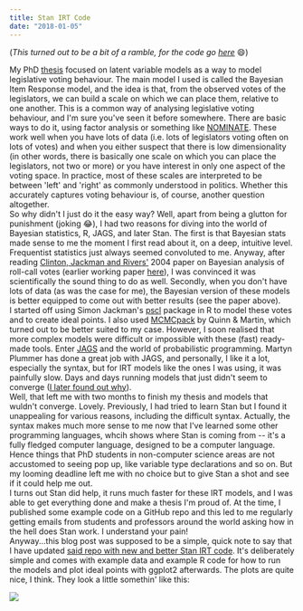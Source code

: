 ```yaml
---
title: Stan IRT Code
date: "2018-01-05"
---
```


(_This turned out to be a bit of a ramble, for the code go [here](https://github.com/RobertMyles/IRT)_ 😄)

My PhD [thesis](https://www.robertmylesmcdonnell.com/Robert_Myles_McDonnell_thesis.pdf) focused on latent variable models as a way to model legislative voting behaviour. The main model I used is called the Bayesian Item Response model, and the idea is that, from the observed votes of the legislators, we can build a scale on which we can place them, relative to one another. This is a common way of analysing legislative voting behaviour, and I'm sure you've seen it before somewhere. There are basic ways to do it, using factor analysis or something like [NOMINATE](https://legacy.voteview.com/w-nominate.htm). These work well when you have lots of data (i.e. lots of legislators voting often on lots of votes) and when you either suspect that there is low dimensionality (in other words, there is basically one scale on which you can place the legislators, not two or more) or you have interest in only one aspect of the voting space. In practice, most of these scales are interpreted to be between 'left' and 'right' as commonly understood in politics. Whether this accurately captures voting behaviour is, of course, another question altogether.  
So why didn't I just do it the easy way? Well, apart from being a glutton for punishment (joking 😂), I had two reasons for diving into the world of Bayesian statistics, R, JAGS, and later Stan. The first is that Bayesian stats made sense to me the moment I first read about it, on a deep, intuitive level. Frequentist statistics just always seemed convoluted to me. Anyway, after reading [Clinton, Jackman and Rivers'](https://www.cambridge.org/core/journals/american-political-science-review/article/the-statistical-analysis-of-roll-call-data/75DBC6645F85A764AE9E5DBF468AB813) 2004 paper on Bayesian analysis of roll-call votes (earlier working paper [here](http://www.nyu.edu/gsas/dept/politics/seminars/jackman_nemp.pdf)), I was convinced it was scientifically the sound thing to do as well. Secondly, when you don't have lots of data (as was the case for me), the Bayesian version of these models is better equipped to come out with better results (see the paper above).  
I started off using Simon Jackman's [pscl](https://github.com/atahk/pscl) package in R to model these votes and to create ideal points. I also used [MCMCpack](https://cran.r-project.org/web/packages/MCMCpack/index.html) by Quinn & Martin, which turned out to be better suited to my case. However, I soon realised that more complex models were difficult or impossible with these (fast) ready-made tools. Enter [JAGS]() and the world of probabilistic programming. Martyn Plummer has done a great job with JAGS, and personally, I like it a lot, especially the syntax, but for IRT models like the ones I was using, it was painfully slow. Days and days running models that just didn't seem to converge ([I later found out why](https://sourceforge.net/p/mcmc-jags/discussion/610037/thread/5c9e9026/)).  
Well, that left me with two months to finish my thesis and models that wuldn't converge. Lovely. Previously, I had tried to learn Stan but I found it unappealing for various reasons, including the difficult syntax. Actually, the syntax makes much more sense to me now that I've learned some other programming languages, whcih shows where Stan is coming from -- it's a fully fledged computer language, designed to be a computer language. Hence things that PhD students in non-computer science areas are not accustomed to seeing pop up, like variable type declarations and so on. But my looming deadline left me with no choice but to give Stan a shot and see if it could help me out.  
I turns out Stan did help, it runs much faster for these IRT models, and I was able to get everything done and make a thesis I'm proud of. At the time, I published some example code on a GitHub repo and this led to me regularly getting emails from students and professors around the world asking how in the hell does Stan work. I understand your pain!  
Anyway...this blog post was supposed to be a simple, quick note to say that I have updated [said repo with new and better Stan IRT code](https://github.com/RobertMyles/IRT). It's deliberately simple and comes with example data and example R code for how to run the models and plot ideal points with ggplot2 afterwards. The plots are quite nice, I think. They look a little somethin' like this:

![](https://i.imgur.com/8ADM3es.png)
